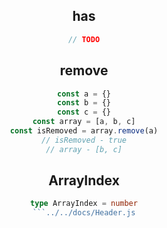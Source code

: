 
<Header root='../../' selected="standard/Array" />

## has
```typescript
// TODO
```

## remove
``` typescript
const a = {}
const b = {}
const c = {}
const array = [a, b, c]
const isRemoved = array.remove(a)
// isRemoved - true
// array - [b, c]
```

## ArrayIndex
```typescript
type ArrayIndex = number
```../../docs/Header.js